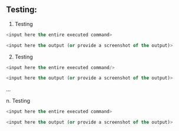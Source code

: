 ## Testing: <doc page name/>

1. Testing <command/>

```sql
<input here the entire executed command>
```

```sql
<input here the output (or provide a screenshot of the output)>
```

2. Testing <command/>

```sql
<input here the entire executed command/>
```

```sql
<input here the output (or provide a screenshot of the output)>
```

...

n. Testing <command/>

```sql
<input here the entire executed command>
```

```sql
<input here the output (or provide a screenshot of the output)>
```
